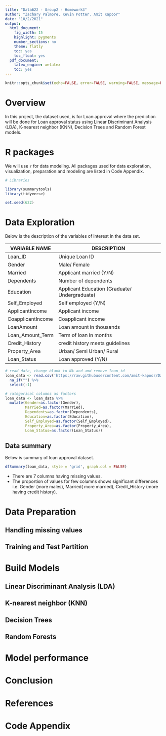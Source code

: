 ```yaml
---
title: "Data622 - Group2 - Homework3"
author: "Zachary Palmore, Kevin Potter, Amit Kapoor"
date: "10/2/2021"
output:
  html_document:
    fig_width: 15
    highlight: pygments
    number_sections: no
    theme: flatly
    toc: yes
    toc_float: yes
  pdf_document:
    latex_engine: xelatex
    toc: yes
---
```



```r
knitr::opts_chunk$set(echo=FALSE, error=FALSE, warning=FALSE, message=FALSE, fig.align="center", fig.width = 10)
```


# Overview
In this project, the dataset used, is for Loan approval where the prediction will be done for Loan approval status using Linear Discriminant Analysis (LDA), K-nearest neighbor (KNN), Decision Trees and Random Forest models.

# R packages
We will use `r` for data modeling. All packages used for data exploration, visualization, preparation and modeling are listed in Code Appendix.

```r
# Libraries

library(summarytools)
library(tidyverse)

set.seed(622)
```

# Data Exploration
Below is the description of the variables of interest in the data set.

|VARIABLE NAME|DESCRIPTION|
|--|----|
|Loan_ID|Unique Loan ID|
|Gender|Male/ Female|
|Married|Applicant married (Y/N)|
|Dependents|Number of dependents|
|Education|Applicant Education (Graduate/ Undergraduate)|
|Self_Employed|Self employed (Y/N)|
|ApplicantIncome|Applicant income|
|CoapplicantIncome|Coapplicant income|
|LoanAmount|Loan amount in thousands|
|Loan_Amount_Term|Term of loan in months|
|Credit_History|credit history meets guidelines|
|Property_Area|Urban/ Semi Urban/ Rural|
|Loan_Status|Loan approved (Y/N)|


```r
# read data, change blank to NA and and remove loan_id
loan_data <- read.csv('https://raw.githubusercontent.com/amit-kapoor/Data622Group2/main/Loan_approval.csv') %>% 
  na_if("") %>%
  select(-1)

# categorical columns as factors
loan_data <- loan_data %>% 
  mutate(Gender=as.factor(Gender),
         Married=as.factor(Married),
         Dependents=as.factor(Dependents),
         Education=as.factor(Education),
         Self_Employed=as.factor(Self_Employed),
         Property_Area=as.factor(Property_Area),
         Loan_Status=as.factor(Loan_Status))

```


## Data summary

Below is summary of loan approval dataset.

```r
dfSummary(loan_data, style = 'grid', graph.col = FALSE)
```

* There are 7 columns having missing values.
* The proportion of values for few columns shows significant differences i.e. Gender (more males), Married( more married), Credit_History (more having credit history).


# Data Preparation

## Handling missing values

## Training and Test Partition


# Build Models

## Linear Discriminant Analysis (LDA)


## K-nearest neighbor (KNN)

## Decision Trees

## Random Forests



# Model performance



# Conclusion

# References

# Code Appendix

```r
```


















